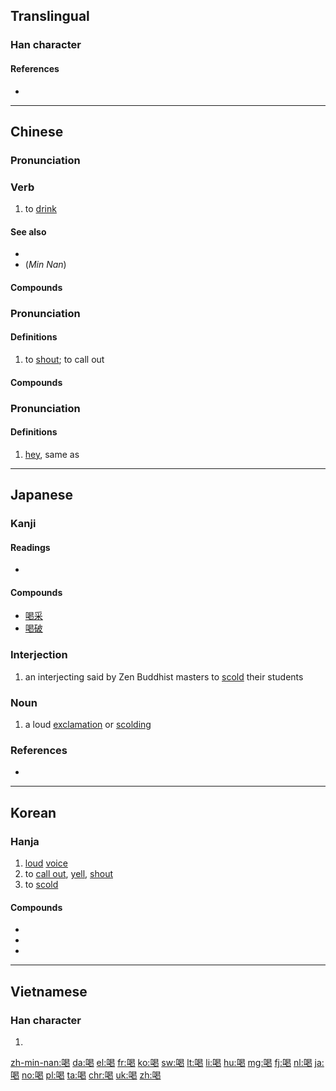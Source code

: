 ==Translingual==
{{stroke order}}

===Han character===
{{Han char|rn=30|rad=口|as=09|sn=12|four=6602<sub>7</sub>|canj=口日心女 (RAPV)|ids=⿰[[口]][[曷]]}}

====References====
* {{Han ref|kx=0199.110|dkj=03960|dj=0421.030|hdz=10653.130|uh=559D|ud=21917|bh=B3DC|bd=46044}}

----

==Chinese==
{{zh-forms}}

===Pronunciation===
{{zh-pron
|m=hē
|c=hot3
|h=pfs=hot
|mn=hat/hoah
|w=4heq
|ma=y
|mc=y
|oc=y
|cat=v
}}

===Verb===
{{zh-verb}}

# to [[drink]]

====See also====
* {{zh-l|飲}}
* (''Min Nan'') {{zh-l|啉}}

====Compounds====
{{der5
| {{zh-l|喝了蜜}}
| {{zh-l|喝悶酒}}
| {{zh-l|喝墨水}}
| {{zh-l|喝西北風}}
| {{zh-l|喝醉}}
}}

===Pronunciation===
{{zh-pron
|m=hè
|c=hot3
|h=pfs=hot
|mn=hat/hoah
|w=4heq
|mc=y
|oc=y
|cat=v
}}

====Definitions====
{{rfc-header|Definitions|lang=zho}}
{{zh-hanzi}}

# to [[shout]]; to call out

====Compounds====
{{der5
| {{zh-l|喝彩}}
| {{zh-l|喝采}}
| {{zh-l|喝斥}}
| {{zh-l|喝倒彩}}
| {{zh-l|喝道}}
| {{zh-l|喝令}}
| {{zh-l|喝六呼幺}}
| {{zh-l|喝問}}
}}

===Pronunciation===
{{zh-pron
|m=hē
|cat=interj
}}

====Definitions====
{{zh-interj}}

# [[hey]], same as {{zh-l|嗬}}

{{zh-cat|Beginning}}

----

==Japanese==

===Kanji===
{{ja-kanji|grade=c|rs=口09}}

====Readings====
* {{ja-readings|goon=[[かち]] (kachi)|kanon=[[かつ]] (katsu)|kun=[[しかる]] (shikaru)}}

====Compounds====
* [[喝采]]
* [[喝破]]

===Interjection===
{{ja-pos|かつ|interjection}}

# {{cx|Buddhism|lang=ja|sort=かつ}} an interjecting said by Zen Buddhist masters to [[scold]] their students

===Noun===
{{ja-noun|かつ}}

# a loud [[exclamation]] or [[scolding]]

===References===
* {{R:Kojien}}

----

==Korean==

===Hanja===
{{ko-hanja|hangeul=[[갈]], [[애]]|mr=kal, ae}}

# [[loud]] [[voice]]
# to [[call out]], [[yell]], [[shout]]
# to [[scold]]

====Compounds====
* {{term|喝采||tr=[[갈채]], galchae|applause|lang=ko}}
* {{term|喝取||tr=[[갈취]], galchwi|blackmailing|lang=ko}}
* {{term|喝破||tr=[[갈파]], galpa|proclamation|lang=ko}}

----

==Vietnamese==

===Han character===
{{vi-hantu|[[hát]], [[ạc]], [[hét]], [[hết]], [[hít]], [[ặc]], [[kệ]]|rs=口09}}

# {{defn|lang=vi|sort=口09}}

[[zh-min-nan:喝]]
[[da:喝]]
[[el:喝]]
[[fr:喝]]
[[ko:喝]]
[[sw:喝]]
[[lt:喝]]
[[li:喝]]
[[hu:喝]]
[[mg:喝]]
[[fj:喝]]
[[nl:喝]]
[[ja:喝]]
[[no:喝]]
[[pl:喝]]
[[ta:喝]]
[[chr:喝]]
[[uk:喝]]
[[zh:喝]]